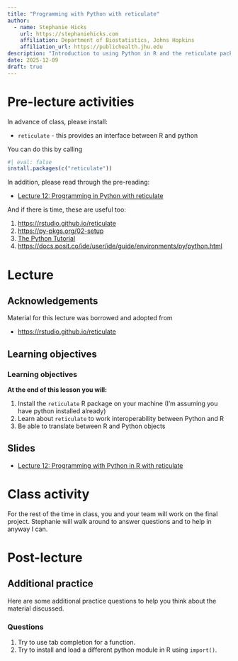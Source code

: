 ```yaml
---
title: "Programming with Python with reticulate"
author: 
  - name: Stephanie Hicks
    url: https://stephaniehicks.com
    affiliation: Department of Biostatistics, Johns Hopkins
    affiliation_url: https://publichealth.jhu.edu
description: "Introduction to using Python in R and the reticulate package"
date: 2025-12-09
draft: true
---
```



# Pre-lecture activities

::: callout-important

In advance of class, please install:

* `reticulate` - this provides an interface between R and python

You can do this by calling

```r
#| eval: false
install.packages(c("reticulate"))
```


:::

In addition, please read through the pre-reading: 

- [Lecture 12: Programming in Python with reticulate](../../readings/12-programming-in-python/index.qmd)

And if there is time, these are useful too: 

1. <https://rstudio.github.io/reticulate>
2. <https://py-pkgs.org/02-setup>
3. [The Python Tutorial](https://docs.python.org/3/tutorial)
4. <https://docs.posit.co/ide/user/ide/guide/environments/py/python.html>



# Lecture 

## Acknowledgements

Material for this lecture was borrowed and adopted from

- <https://rstudio.github.io/reticulate>

## Learning objectives

::: callout-note
### Learning objectives

**At the end of this lesson you will:**

1.  Install the `reticulate` R package on your machine (I'm assuming you have python installed already)
2.  Learn about `reticulate` to work interoperability between Python and R
3.  Be able to translate between R and Python objects
 
:::



## Slides 

- [Lecture 12: Programming with Python in R with reticulate](https://docs.google.com/presentation/d/1xk2ViA2-YPHYtvus6ikwHDuvTIcxUH4EoH-EylvJAwE/edit?usp=sharing)


# Class activity 

For the rest of the time in class, you and your team will work on the final project. Stephanie will walk around to answer questions and to help in anyway I can. 


# Post-lecture

## Additional practice

Here are some additional practice questions to help you think about the material discussed.

::: callout-note
### Questions

1.  Try to use tab completion for a function.
2.  Try to install and load a different python module in R using `import()`.

:::